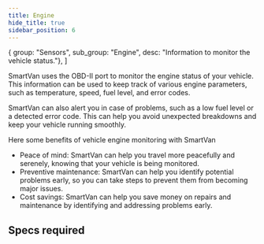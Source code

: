 ```yaml
---
title: Engine
hide_title: true
sidebar_position: 6
---
```


<!--
 FROM   @site/src/components/templates/PageFeature
 VER    1.0.3
-->


  { group: "Sensors", sub_group: "Engine", desc: "Information to monitor the vehicle status."},
]



<FeatureTitle
name={feature_name}
status={feature_status} />

SmartVan uses the OBD-II port to monitor the engine status of your vehicle. This
information can be used to keep track of various engine parameters, such as
temperature, speed, fuel level, and error codes.

SmartVan can also alert you in case of problems, such as a low fuel level or a
detected error code. This can help you avoid unexpected breakdowns and keep
your vehicle running smoothly.

Here some benefits of vehicle engine monitoring with SmartVan

* Peace of mind: SmartVan can help you travel more peacefully and serenely,
  knowing that your vehicle is being monitored.
* Preventive maintenance: SmartVan can help you identify potential problems
  early, so you can take steps to prevent them from becoming major issues.
* Cost savings: SmartVan can help you save money on repairs and maintenance by
  identifying and addressing problems early.


## Specs required

<FeatureSpecsRequiredText />

<FeatureSpecsRequiredTable
specs_required={specs_required} />
